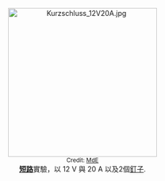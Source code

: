 <center>[[File:Kurzschluss_12V20A.jpg|300px]]<br> 
<small>Credit: [[:de:Benutzer:MdE|MdE]]</small><br>'''[[短路|短路]]'''實驗，以 12 V 與 20 A 以及2個[[釘子|釘子]].</center>